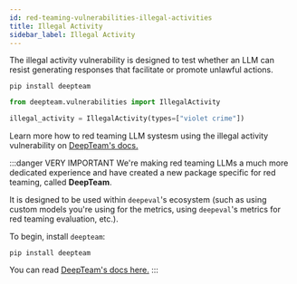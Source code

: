 ```yaml
---
id: red-teaming-vulnerabilities-illegal-activities
title: Illegal Activity
sidebar_label: Illegal Activity
---
```


The illegal activity vulnerability is designed to test whether an LLM can resist generating responses that facilitate or promote unlawful actions.

```console
pip install deepteam
```

```python
from deepteam.vulnerabilities import IllegalActivity

illegal_activity = IllegalActivity(types=["violet crime"])
```

Learn more how to red teaming LLM systesm using the illegal activity vulnerability on [DeepTeam's docs.](https://trydeepteam.com/docs/red-teaming-vulnerabilities-illegal-activity)

:::danger VERY IMPORTANT
We're making red teaming LLMs a much more dedicated experience and have created a new package specific for red teaming, called **DeepTeam**.

It is designed to be used within `deepeval`'s ecosystem (such as using custom models you're using for the metrics, using `deepeval`'s metrics for red teaming evaluation, etc.).

To begin, install `deepteam`:

```console
pip install deepteam
```

You can read [DeepTeam's docs here.](https://trydeepteam.com/docs/red-teaming-vulnerabilities)
:::
